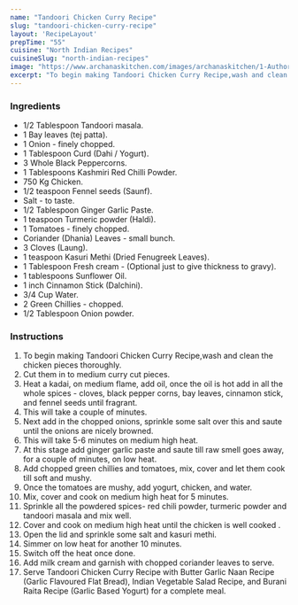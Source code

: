 ---
name: "Tandoori Chicken Curry Recipe"
slug: "tandoori-chicken-curry-recipe"
layout: 'RecipeLayout'
prepTime: "55"
cuisine: "North Indian Recipes"
cuisineSlug: "north-indian-recipes"
image: "https://www.archanaskitchen.com/images/archanaskitchen/1-Author/poojanadkarni/Simple_Tasty_Tandoori_Chicken_Curry.jpg"
excerpt: "To begin making Tandoori Chicken Curry Recipe,wash and clean the chicken pieces thoroughly"
---

### Ingredients

- 1/2 Tablespoon Tandoori masala.
- 1 Bay leaves (tej patta).
- 1 Onion - finely chopped.
- 1 Tablespoon Curd (Dahi / Yogurt).
- 3 Whole Black Peppercorns.
- 1 Tablespoons Kashmiri Red Chilli Powder.
- 750 Kg Chicken.
- 1/2 teaspoon Fennel seeds (Saunf).
- Salt - to taste.
- 1/2 Tablespoon Ginger Garlic Paste.
- 1 teaspoon Turmeric powder (Haldi).
- 1 Tomatoes - finely chopped.
- Coriander (Dhania) Leaves - small bunch.
- 3 Cloves (Laung).
- 1 teaspoon Kasuri Methi (Dried Fenugreek Leaves).
- 1 Tablespoon Fresh cream - (Optional just to give thickness to gravy).
- 1 tablespoons Sunflower Oil.
- 1 inch Cinnamon Stick (Dalchini).
- 3/4 Cup Water.
- 2 Green Chillies - chopped.
- 1/2 Tablespoon Onion powder.

### Instructions

1. To begin making Tandoori Chicken Curry Recipe,wash and clean the chicken pieces thoroughly.
1. Cut them in to medium curry cut pieces.
1. Heat a kadai, on medium flame, add oil, once the oil is hot add in all the whole spices - cloves, black pepper corns, bay leaves, cinnamon stick, and fennel seeds until fragrant.
1. This will take a couple of minutes.
1. Next add in the chopped onions, sprinkle some salt over this and saute until the onions are nicely browned.
1. This will take 5-6 minutes on medium high heat.
1. At this stage add ginger garlic paste and saute till raw smell goes away, for a couple of minutes, on low heat.
1. Add chopped green chillies and tomatoes, mix, cover and let them cook till soft and mushy.
1. Once the tomatoes are mushy, add yogurt, chicken, and water.
1. Mix, cover and cook on medium high heat for 5 minutes.
1. Sprinkle all the powdered spices- red chili powder, turmeric powder and tandoori masala and mix well.
1. Cover and cook on medium high heat until the chicken is well cooked .
1. Open the lid and sprinkle some salt and kasuri methi.
1. Simmer on low heat for another 10 minutes.
1. Switch off the heat once done.
1. Add milk cream and garnish with chopped coriander leaves to serve.
1. Serve Tandoori Chicken Curry Recipe with Butter Garlic Naan Recipe (Garlic Flavoured Flat Bread), Indian Vegetable Salad Recipe, and Burani Raita Recipe (Garlic Based Yogurt) for a complete meal.
